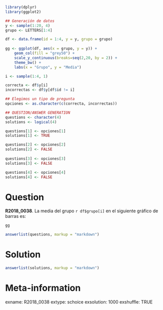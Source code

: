 ```r
library(dplyr)
library(ggplot2)

## Generación de datos
y <- sample(1:20, 4)
grupo <- LETTERS[1:4]

df <- data.frame(id = 1:4, y = y, grupo = grupo)
    
gg <- ggplot(df, aes(x = grupo, y = y)) +
    geom_col(fill = "grey50") +
    scale_y_continuous(breaks=seq(2,20, by = 2)) +
    theme_bw() +
    labs(x = "Grupo", y = "Media")

i <- sample(1:4, 1) 

correcta <- df$y[i]
incorrectas <- df$y[df$id != i]

## Elegimos un tipo de pregunta
opciones <- as.character(c(correcta, incorrectas))

## QUESTION/ANSWER GENERATION
questions <- character(4)
solutions <- logical(4)

questions[1] <- opciones[1]
solutions[1] <- TRUE

questions[2] <- opciones[2]
solutions[2] <- FALSE
    
questions[3] <- opciones[3]
solutions[3] <- FALSE

questions[4] <- opciones[4]
solutions[4] <- FALSE
```


Question
========
**R2018_0038**. La media del grupo `r df$grupo[i]` en el siguiente gráfico de barras es:  


```r
gg
```


```r
answerlist(questions, markup = "markdown")
```
  
  
Solution
========

```r
answerlist(solutions, markup = "markdown")
```

Meta-information
================
exname: R2018_0038
extype: schoice
exsolution: 1000
exshuffle: TRUE